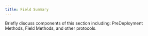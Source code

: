 ```yaml
---
title: Field Summary
---
```


Briefly discuss components of this section including: PreDeployment Methods, Field Methods, and other protocols. 